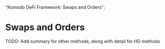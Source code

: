   "Komodo DeFi Framework: Swaps and Orders";

# Swaps and Orders

<TocForIndex />

<DevComment>
  TODO: Add summary for other methods, along with detail for HD methods
</DevComment>

